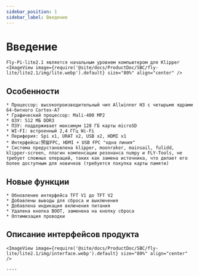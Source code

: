 ```yaml
---
sidebar_position: 1
sidebar_label: Введение
---
```




# Введение

    Fly-Pi-lite2.1 является начальным уровнем компьютером для Klipper
    <ImageView image={require('@site/docs/ProductDoc/SBC/fly-lite/lite2.1/img/lite.webp').default} size="80%" align="center" />

## Особенности

    * Процессор: высокопроизводительный чип Allwinner H3 с четырьмя ядрами 64-битного Cortex-A7
    * Графический процессор: Mali-400 MP2
    * ОЗУ: 512 МБ DDR3
    * ПЗУ: поддерживает максимум 128 ГБ карты microSD
    * WI-FI: встроенный 2,4 ГГц Wi-Fi
    * Периферия: Spi x1, URAT x2, USB x2, HDMI x1
    * Интерфейсы:预留FPC, HDMI + USB FPC "одна линия"
    * Система предустановлена klipper, moonraker, mainsail, fulidd, klipper-screen, плагин компенсации резонанса numpy и FLY-Tools, не требует сложных операций, таких как замена источника, что делает его более доступным для новичков (требуется покупка карты памяти)


## Новые функции

    * Обновление интерфейса TFT V1 до TFT V2
    * Добавлены выводы для сброса и выключения
    * Добавлена индикация включения питания
    * Удалена кнопка BOOT, заменена на кнопку сброса
    * Оптимизация проводки

## Описание интерфейсов продукта

    <ImageView image={require('@site/docs/ProductDoc/SBC/fly-lite/lite2.1/img/interface.webp').default} size="80%" align="center" />

    ----
